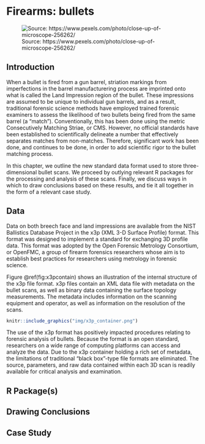 # Firearms: bullets {#bullets}

![Source: https://www.pexels.com/photo/close-up-of-microscope-256262/](img/microscope.jpeg)

## Introduction

When a bullet is fired from a gun barrel, striation markings from imperfections in the barrel manufacturering process are imprinted onto what is called the Land Impression region of the bullet. These impressions are assumed to be unique to individual gun barrels, and as a result, traditional forensic science methods have employed trained forensic examiners to assess the likelihood of two bullets being fired from the same barrel (a "match"). Conventionally, this has been done using the metric Consecutively Matching Striae, or CMS. However, no official standards have been established to scientifically delineate a number that effectively separates matches from non-matches. Therefore, significant work has been done, and continues to be done, in order to add scientific rigor to the bullet matching process.

In this chapter, we outline the new standard data format used to store three-dimensional bullet scans. We proceed by outlying relevant R packages for the processing and analysis of these scans. Finally, we discuss ways in which to draw conclusions based on these results, and tie it all together in the form of a relevant case study.

## Data 

Data on both breech face and land impressions are available from the NIST Ballistics Database Project in the x3p (XML 3-D Surface Profile) format. This format was designed to implement a standard for exchanging 3D profile data. This format was adopted by the Open Forensic Metrology Consortium, or OpenFMC, a group of firearm forensics researchers whose aim is to establish best practices for researchers using metrology in forensic science.

Figure \@ref(fig:x3pcontain) shows an illustration of the internal structure of the x3p file format. x3p files contain an XML data file with metadata on the bullet scans, as well as binary data containing the surface topology measurements. The metadata includes information on the scanning equipment and operator, as well as information on the resolution of the scans. 

```r
knitr::include_graphics("img/x3p_container.png")
```

The use of the x3p format has positively impacted procedures relating to forensic analysis of bullets. Because the format is an open standard, researchers on a wide range of computing platforms can access and analyze the data. Due to the x3p container holding a rich set of metadata, the limitations of traditional "black box"-type file formats are eliminated. The source, parameters, and raw data contained within each 3D scan is readily available for critical analysis and examination.

## R Package(s)

## Drawing Conclusions

## Case Study

